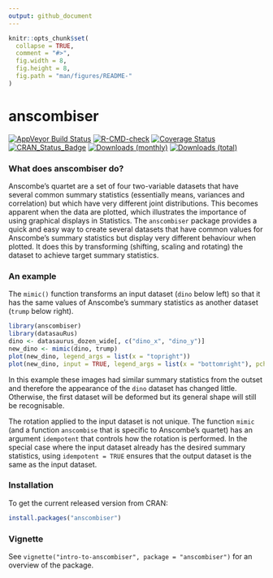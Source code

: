 ```yaml
---
output: github_document
---
```


<!-- README.md is generated from README.Rmd. Please edit that file -->

```r
knitr::opts_chunk$set(
  collapse = TRUE,
  comment = "#>",
  fig.width = 8, 
  fig.height = 8,
  fig.path = "man/figures/README-"
)
```

# anscombiser

[![AppVeyor Build Status](https://ci.appveyor.com/api/projects/status/github/paulnorthrop/anscombiser?branch=main&svg=true)](https://ci.appveyor.com/project/paulnorthrop/anscombiser)
[![R-CMD-check](https://github.com/paulnorthrop/anscombiser/workflows/R-CMD-check/badge.svg)](https://github.com/paulnorthrop/anscombiser/actions)
[![Coverage Status](https://codecov.io/github/paulnorthrop/anscombiser/coverage.svg?branch=main)](https://codecov.io/github/paulnorthrop/anscombiser?branch=master)
[![CRAN_Status_Badge](https://www.r-pkg.org/badges/version/anscombiser)](https://cran.r-project.org/package=anscombiser)
[![Downloads (monthly)](https://cranlogs.r-pkg.org/badges/anscombiser?color=brightgreen)](https://cran.r-project.org/package=anscombiser)
[![Downloads (total)](https://cranlogs.r-pkg.org/badges/grand-total/anscombiser?color=brightgreen)](https://cran.r-project.org/package=anscombiser)

### What does anscombiser do?

Anscombe's quartet are a set of four two-variable datasets that have several common summary statistics (essentially means, variances and correlation) but which have very different joint distributions.  This becomes apparent when the data are plotted, which illustrates the importance of using graphical displays in Statistics.  The `anscombiser` package provides a quick and easy way to create several datasets that have common values for Anscombe's summary statistics but display very different behaviour when plotted.  It does this by transforming (shifting, scaling and rotating) the dataset to achieve target summary statistics.

### An example

The `mimic()` function transforms an input dataset (`dino` below left) so that it has the same values of Anscombe's summary statistics as another dataset (`trump` below right).

```r
library(anscombiser)
library(datasauRus)
dino <- datasaurus_dozen_wide[, c("dino_x", "dino_y")]
new_dino <- mimic(dino, trump)
plot(new_dino, legend_args = list(x = "topright"))
plot(new_dino, input = TRUE, legend_args = list(x = "bottomright"), pch = 20)
```

In this example these images had similar summary statistics from the outset and therefore the appearance of the `dino` dataset has changed little.  Otherwise, the first dataset will be deformed but its general shape will still be recognisable.  

The rotation applied to the input dataset is not unique. The function `mimic` (and a function `anscombise` that is specific to Anscombe's quartet) has an argument `idempotent` that controls how the rotation is performed. In the special case where the input dataset already has the desired summary statistics, using `idempotent = TRUE` ensures that the output dataset is the same as the input dataset.

### Installation

To get the current released version from CRAN:

```r
install.packages("anscombiser")
```

### Vignette

See `vignette("intro-to-anscombiser", package = "anscombiser")` for an overview of the package.

